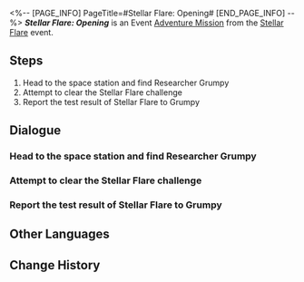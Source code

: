 <%-- [PAGE_INFO]
PageTitle=#Stellar Flare: Opening#
[END_PAGE_INFO] --%>
{{Stub|Dialogue.}}
{{Mission Infobox
|id            = 8000001
|title         = 
|image         = <!--Mission Stellar Flare Opening.png-->
|type          = Adventure
|event_name    = Stellar Flare
|chapter       = 
|requirements  = Reach [[Trailblaze Level]] 21
|summary       = <!--official mission summary from Fate's Atlas-->
|characters    = Grumpy; Trailblazer
|startLocation = [[Herta Space Station]] - [[Master Control Zone]]
|world         = Herta Space Station
|area          = Master Control Zone
|prev          = 
|next          = 
|rewards       = Credit*5,000
}}
'''''Stellar Flare: Opening''''' is an Event [[Adventure Mission]] from the [[Stellar Flare]] event.

==Steps==
# Head to the space station and find Researcher Grumpy
# Attempt to clear the Stellar Flare challenge
# Report the test result of Stellar Flare to Grumpy

<!--
==Gameplay Notes==

--><!--
==Trial Character==

-->
==Dialogue==
{{Stub Dialogue}}
{{Dialogue End}}

===Head to the space station and find Researcher Grumpy{{subst:void|<!--800000102-->}}===
{{Mission Description|type=adventure|location=Master Control Zone|update|You receive a message from a researcher named Grumpy hoping to talk with you in the Herta Space Station.<br />According to past experiences, similar requests usually come with pretty considerable rewards... Go find her the next time you pass by the space station.}}
{{Dialogue Start}}
:{{tx}}
{{Dialogue End}}

===Attempt to clear the Stellar Flare challenge{{subst:void|<!--800000103-->}}===
{{Mission Description|type=adventure|location=Master Control Zone|update|Researcher Grumpy wants your help in testing the battle simulation program called Stellar Flare.<br />Activate Stellar Flare and attempt the challenges within.}}
{{Dialogue Start}}
:{{tx}}
{{Dialogue End}}

===Report the test result of Stellar Flare to Grumpy{{subst:void|<!--800000104-->}}===
{{Mission Description|type=adventure|location=Master Control Zone|update|You complete the Stellar Flare testing at Grumpy's request without a hitch.<br />Talk to the researcher and soothe her anxiety.}}
{{Dialogue Start}}
:{{tx}}
{{Dialogue End}}

==Other Languages==
{{Other Languages
|en   = Stellar Flare: Opening
|zhs  = 星芒战幕•揭幕
|zht  = 星芒戰幕•揭幕
|ja   = スターライト・ウォーフェア・開幕
|ko   = 스타라이트 전쟁의 서막•제막
|es   = Refriega estelar: apertura
|fr   = Explosion stellaire&nbsp;: Introduction
|ru   = Звёздная война: Начало
|th   = ม่านสงครามดวงดาว: เปิดฉาก
|vi   = Chiến Tranh Tinh Tú - Mở Màn
|de   = Stellares Leuchtsignal: Eröffnung
|id   = Suara Genderang Perang: Pembukaan
|pt   = Chama Estelar: Abertura
}}

==Change History==
{{Change History|1.1}}
